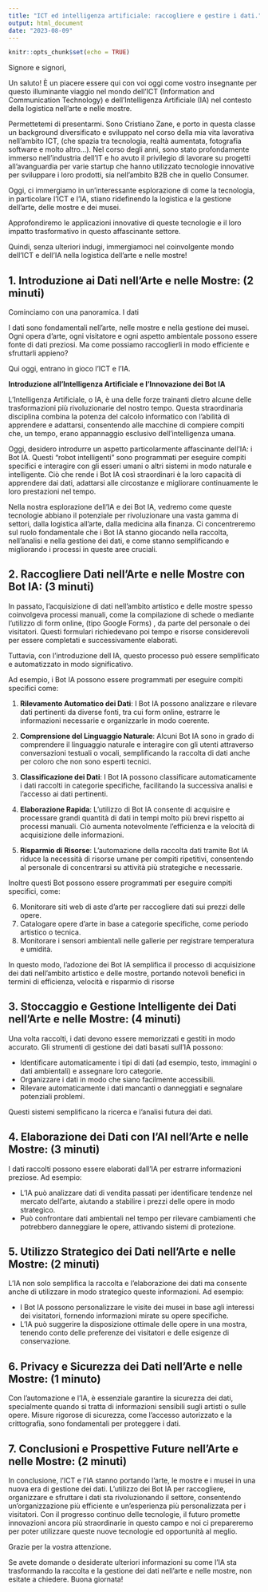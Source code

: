 ```yaml
---
title: "ICT ed intelligenza artificiale: raccogliere e gestire i dati."
output: html_document
date: "2023-08-09"
---
```


```r
knitr::opts_chunk$set(echo = TRUE)
```

Signore e signori,

Un saluto! È un piacere essere qui con voi oggi come vostro insegnante per questo illuminante viaggio nel mondo dell'ICT (Information and Communication Technology) e dell'Intelligenza Artificiale (IA) nel contesto della logistica nell'arte e nelle mostre.

Permettetemi di presentarmi. Sono Cristiano Zane, e porto in questa classe un background diversificato e sviluppato nel corso della mia vita lavorativa nell'ambito ICT, (che spazia tra tecnologia, realtà aumentata, fotografia software e molto altro...). Nel corso degli anni, sono stato profondamente immerso nell'industria dell'IT e ho avuto il privilegio di lavorare su progetti all'avanguardia per varie startup che hanno utilizzato tecnologie innovative per sviluppare i loro prodotti, sia nell'ambito B2B che in quello Consumer.

Oggi, ci immergiamo in un'interessante esplorazione di come la tecnologia, in particolare l'ICT e l'IA, stiano ridefinendo la logistica e la gestione dell'arte, delle mostre e dei musei. 

Approfondiremo le applicazioni innovative di queste tecnologie e il loro impatto trasformativo in questo affascinante settore.

Quindi, senza ulteriori indugi, immergiamoci nel coinvolgente mondo dell'ICT e dell'IA nella logistica dell'arte e nelle mostre!


## 1. Introduzione ai Dati nell'Arte e nelle Mostre: (2 minuti)

Cominciamo con una panoramica. I dati


I dati sono fondamentali nell'arte, nelle mostre e nella gestione dei musei. Ogni opera d'arte, ogni visitatore e ogni aspetto ambientale possono essere fonte di dati preziosi. Ma come possiamo raccoglierli in modo efficiente e sfruttarli appieno? 

Qui oggi, entrano in gioco l'ICT e l'IA.

**Introduzione all'Intelligenza Artificiale e l'Innovazione dei Bot IA**

L'Intelligenza Artificiale, o IA, è una delle forze trainanti dietro alcune delle trasformazioni più rivoluzionarie del nostro tempo. Questa straordinaria disciplina combina la potenza del calcolo informatico con l'abilità di apprendere e adattarsi, consentendo alle macchine di compiere compiti che, un tempo, erano appannaggio esclusivo dell'intelligenza umana. 

Oggi, desidero introdurre un aspetto particolarmente affascinante dell'IA: i Bot IA. Questi "robot intelligenti" sono programmati per eseguire compiti specifici e interagire con gli esseri umani o altri sistemi in modo naturale e intelligente. Ciò che rende i Bot IA così straordinari è la loro capacità di apprendere dai dati, adattarsi alle circostanze e migliorare continuamente le loro prestazioni nel tempo.

Nella nostra esplorazione dell'IA e dei Bot IA, vedremo come queste tecnologie abbiano il potenziale per rivoluzionare una vasta gamma di settori, dalla logistica all'arte, dalla medicina alla finanza. Ci concentreremo sul ruolo fondamentale che i Bot IA stanno giocando nella raccolta, nell'analisi e nella gestione dei dati, e come stanno semplificando e migliorando i processi in queste aree cruciali.

## 2. Raccogliere Dati nell'Arte e nelle Mostre con Bot IA: (3 minuti)

In passato, l'acquisizione di dati nell'ambito artistico e delle mostre spesso coinvolgeva processi manuali, come la compilazione di schede o mediante l'utilizzo di form online, (tipo Google Forms) , da parte del personale o dei visitatori. Questi formulari richiedevano poi tempo e risorse considerevoli per essere completati e successivamente elaborati.

Tuttavia, con l'introduzione dell IA, questo processo può essere semplificato e automatizzato in modo significativo. 

Ad esempio, i Bot IA possono essere programmati per eseguire compiti specifici come:

1. **Rilevamento Automatico dei Dati**: I Bot IA possono analizzare e rilevare dati pertinenti da diverse fonti, tra cui form online, estrarre le informazioni necessarie e organizzarle in modo coerente.

2. **Comprensione del Linguaggio Naturale**: Alcuni Bot IA sono in grado di comprendere il linguaggio naturale e interagire con gli utenti attraverso conversazioni testuali o vocali, semplificando la raccolta di dati anche per coloro che non sono esperti tecnici.

3. **Classificazione dei Dati**: I Bot IA possono classificare automaticamente i dati raccolti in categorie specifiche, facilitando la successiva analisi e l'accesso ai dati pertinenti.

4. **Elaborazione Rapida**: L'utilizzo di Bot IA consente di acquisire e processare grandi quantità di dati in tempi molto più brevi rispetto ai processi manuali. Ciò aumenta notevolmente l'efficienza e la velocità di acquisizione delle informazioni.

5. **Risparmio di Risorse**: L'automazione della raccolta dati tramite Bot IA riduce la necessità di risorse umane per compiti ripetitivi, consentendo al personale di concentrarsi su attività più strategiche e necessarie.

Inoltre questi Bot possono essere programmati per eseguire compiti specifici, come: 

6. Monitorare siti web di aste d'arte per raccogliere dati sui prezzi delle opere.
7. Catalogare opere d'arte in base a categorie specifiche, come periodo artistico o tecnica.
8. Monitorare i sensori ambientali nelle gallerie per registrare temperatura e umidità.

In questo modo, l'adozione dei Bot IA semplifica il processo di acquisizione dei dati nell'ambito artistico e delle mostre, portando notevoli benefici in termini di efficienza, velocità e risparmio di risorse


## 3. Stoccaggio e Gestione Intelligente dei Dati nell'Arte e nelle Mostre: (4 minuti)

Una volta raccolti, i dati devono essere memorizzati e gestiti in modo accurato. Gli strumenti di gestione dei dati basati sull'IA possono:

- Identificare automaticamente i tipi di dati (ad esempio, testo, immagini o dati ambientali) e assegnare loro categorie.
- Organizzare i dati in modo che siano facilmente accessibili.
- Rilevare automaticamente i dati mancanti o danneggiati e segnalare potenziali problemi.

Questi sistemi semplificano la ricerca e l'analisi futura dei dati.

## 4. Elaborazione dei Dati con l'AI nell'Arte e nelle Mostre: (3 minuti)

I dati raccolti possono essere elaborati dall'IA per estrarre informazioni preziose. Ad esempio:

- L'IA può analizzare dati di vendita passati per identificare tendenze nel mercato dell'arte, aiutando a stabilire i prezzi delle opere in modo strategico.
- Può confrontare dati ambientali nel tempo per rilevare cambiamenti che potrebbero danneggiare le opere, attivando sistemi di protezione.

## 5. Utilizzo Strategico dei Dati nell'Arte e nelle Mostre: (2 minuti)

L'IA non solo semplifica la raccolta e l'elaborazione dei dati ma consente anche di utilizzare in modo strategico queste informazioni. Ad esempio:

- I Bot IA possono personalizzare le visite dei musei in base agli interessi dei visitatori, fornendo informazioni mirate su opere specifiche.
- L'IA può suggerire la disposizione ottimale delle opere in una mostra, tenendo conto delle preferenze dei visitatori e delle esigenze di conservazione.

## 6. Privacy e Sicurezza dei Dati nell'Arte e nelle Mostre: (1 minuto)

Con l'automazione e l'IA, è essenziale garantire la sicurezza dei dati, specialmente quando si tratta di informazioni sensibili sugli artisti o sulle opere. Misure rigorose di sicurezza, come l'accesso autorizzato e la crittografia, sono fondamentali per proteggere i dati.

## 7. Conclusioni e Prospettive Future nell'Arte e nelle Mostre: (2 minuti)

In conclusione, l'ICT e l'IA stanno portando l'arte, le mostre e i musei in una nuova era di gestione dei dati. L'utilizzo dei Bot IA per raccogliere, organizzare e sfruttare i dati sta rivoluzionando il settore, consentendo un'organizzazione più efficiente e un'esperienza più personalizzata per i visitatori. Con il progresso continuo delle tecnologie, il futuro promette innovazioni ancora più straordinarie in questo campo e noi ci prepareremo per poter utilizzare queste nuove tecnologie ed opportunità al meglio.

Grazie per la vostra attenzione.

Se avete domande o desiderate ulteriori informazioni su come l'IA sta trasformando la raccolta e la gestione dei dati nell'arte e nelle mostre, non esitate a chiedere. Buona giornata!